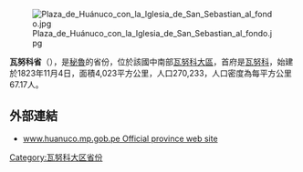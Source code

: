 {{coord|9.9167|S|76.2334|W|type:adm2nd_source:itwiki|display=title}}

[[Image:Plaza_de_Huánuco_con_la_Iglesia_de_San_Sebastian_al_fondo.jpg|right]]

'''瓦努科省'''（{{lang-es|Provincia de Huánuco}}），是[[秘魯|秘魯]]的省份，位於該國中南部[[瓦努科大區|瓦努科大區]]，首府是[[瓦努科|瓦努科]]，始建於1823年11月4日，面積4,023平方公里，人口270,233，人口密度為每平方公里67.17人。

==外部連結==
* {{es icon}} [https://web.archive.org/web/20080121013945/http://www.huanuco.mp.gob.pe/ www.huanuco.mp.gob.pe Official province web site]

{{秘魯省份|state=collapsed}}
{{秘鲁行政区划小作品}}
[[Category:瓦努科大区省份|Category:瓦努科大区省份]]